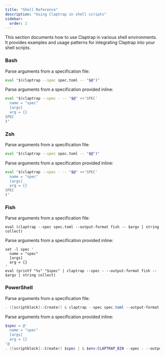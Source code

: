 ```yaml
---
title: "Shell Reference"
description: "Using Claptrap in shell scripts"
sidebar:
  order: 2
---
```


This section documents how to use Claptrap in various shell environments. It provides examples and usage patterns for
integrating Claptrap into your shell scripts.

### Bash

Parse arguments from a specification file:

```bash
eval "$(claptrap --spec spec.toml -- "$@")"
```

Parse arguments from a specification provided inline:

```bash
eval "$(claptrap --spec - -- "$@" <<'SPEC'
  name = "spec"
  [args]
  arg = {}
SPEC
)"
```

### Zsh

Parse arguments from a specification file:

```zsh
eval "$(claptrap --spec spec.toml -- "$@")"
```

Parse arguments from a specification provided inline:

```zsh
eval "$(claptrap --spec - -- "$@" <<'SPEC'
  name = "spec"
  [args]
  arg = {}
SPEC
)"
```

### Fish

Parse arguments from a specification file:

```fish
eval (claptrap --spec spec.toml --output-format fish -- $argv | string collect)
```

Parse arguments from a specification provided inline:

```fish
set -l spec '
  name = "spec"
  [args]
  arg = {}
'
eval (printf "%s" "$spec" | claptrap --spec - --output-format fish -- $argv | string collect)
```

### PowerShell

Parse arguments from a specification file:

```powershell
. ([scriptblock]::Create(( & claptrap --spec spec.toml --output-format powershell -- @args ) -join "`n"))
```

Parse arguments from a specification provided inline:

```powershell
$spec = @'
  name = "spec"
  [args]
  arg = {}
'@
. ([scriptblock]::Create(( $spec | & $env:CLAPTRAP_BIN --spec - --output-format powershell -- @args ) -join "`n"))
```